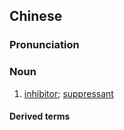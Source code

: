 {{also|抑制剂}}
==Chinese==
{{zh-forms|s=抑制剂|type=21}}

===Pronunciation===
{{zh-pron
|m=yìzhìjì
|c=jik1 zai3 zai1
|cat=n
}}

===Noun===
{{zh-noun}}

# {{lb|zh|biochemistry}} [[inhibitor]]; [[suppressant]]

====Derived terms====
{{zh-der|酶抑制劑|免疫抑制劑}}